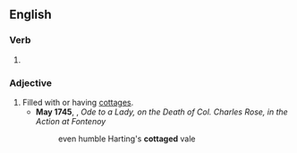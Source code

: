==English==

===Verb===
{{head|en|verb form}}

# {{en-past of|cottage}}

===Adjective===
{{en-adj}}

# Filled with or having [[cottage]]s.
#* '''May 1745''', {{w|William Collins (poet)|William Collins}}, ''Ode to a Lady, on the Death of Col. Charles Rose, in the Action at Fontenoy''
#*: even humble Harting's '''cottaged''' vale